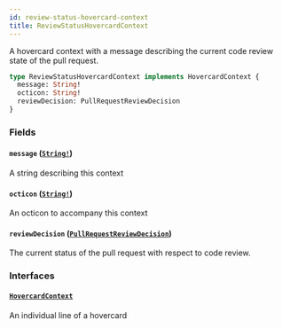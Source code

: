 ```yaml
---
id: review-status-hovercard-context
title: ReviewStatusHovercardContext
---
```


A hovercard context with a message describing the current code review state of the pull
request.

```graphql
type ReviewStatusHovercardContext implements HovercardContext {
  message: String!
  octicon: String!
  reviewDecision: PullRequestReviewDecision
}
```

### Fields

#### `message` ([`String!`](/docs/api/scalars/string))

A string describing this context

#### `octicon` ([`String!`](/docs/api/scalars/string))

An octicon to accompany this context

#### `reviewDecision` ([`PullRequestReviewDecision`](/docs/api/enums/pull-request-review-decision))

The current status of the pull request with respect to code review.

### Interfaces

#### [`HovercardContext`](/docs/api/interfaces/hovercard-context)

An individual line of a hovercard
